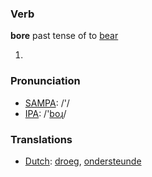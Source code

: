 === Verb ===

'''bore''' past tense of to [[bear]]

#  

=== Pronunciation ===
*[[w:SAMPA|SAMPA]]: /'/
*[[w:IPA|IPA]]: /'[[boɻ]]/

=== Translations ===
*[[Dutch]]: [[droeg]], [[ondersteunde]]